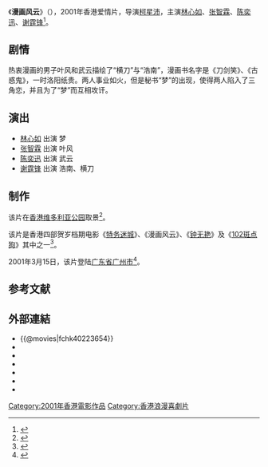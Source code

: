 {{lead section|time=2018-06-10T23:54:16+00:00}}
{{电影信息框
| 片名 = 漫畫風雲
| 电影原名 = ''{{lang|en|Comic King}}''
| 图像 = Comic King poster.jpg
| 图像说明 = 海报
| 导演 = [[柯星沛|柯星沛]]
| 监制 = 
| 制片 = 黃東花
| 编剧 = [[刘定坚|刘定坚]]
| 剧本 = 
| 原著 = 
| 主演 = [[林心如|林心如]]<br>[[张智霖|张智霖]]<br>[[陈奕迅|陈奕迅]]<br>[[谢霆锋|谢霆锋]]
| 配乐 = 
| 摄影 = 陳兆君
| 剪辑 = 吳宏雄
| 制片商 = 星艺映画有限公司
| 发行商 = 星艺映画有限公司
| 上映日期 = {{Film date|2001|1|18|香港|2001|5|19|台湾}}
| 片长 = 95分钟
| 产地 = {{香港電影產地}}
| 语言 = 粵語
| 预算 = 2000万港币
| 票房 = HK $4,014,014.00
}}
《'''漫画风云'''》（{{lang-en|''Comic King''}}），2001年香港爱情片，导演[[柯星沛|柯星沛]]，主演[[林心如|林心如]]、[[张智霖|张智霖]]、[[陈奕迅|陈奕迅]]、[[谢霆锋|谢霆锋]]<ref>{{cite news|url=http://www.people.com.cn/electric/210427/dy02.html|accessdate=2014-03-21|title=漫画风云|date=2001-01-22|work=人民网|archive-date=2016-03-04|archive-url=https://web.archive.org/web/20160304112447/http://www.people.com.cn/electric/210427/dy02.html|dead-url=no}}</ref>。

==剧情==
热衷漫画的男子叶风和武云描绘了“横刀”与“浩南”，漫画书名字是《刀剑笑》、《古惑鬼》，一时洛阳纸贵。两人事业如火，但是秘书“梦”的出现，使得两人陷入了三角恋，并且为了“梦”而互相攻讦。

== 演出 ==
*[[林心如|林心如]] 出演 梦
*[[张智霖|张智霖]] 出演 叶风
*[[陈奕迅|陈奕迅]] 出演 武云
*[[谢霆锋|谢霆锋]] 出演 浩南、横刀

== 制作 ==
该片在[[香港|香港]][[维多利亚公园|维多利亚公园]]取景<ref>{{cite web|title=图文：谢霆锋在港岛拍摄电影《漫画风云》|url=http://ent.sina.com.cn/m/c/23895.html|accessdate=2014-03-21|date=2000-11-23|work=新浪|archive-url=https://web.archive.org/web/20140321133335/http://ent.sina.com.cn/m/c/23895.html|archive-date=2014-03-21|dead-url=no}}</ref>。

该片是香港四部贺岁档期电影《[[特务迷城|特务迷城]]》、《漫画风云》、《[[钟无艳|钟无艳]]》及《[[102斑点狗|102斑点狗]]》其中之一<ref>{{cite web|title=成龙谢霆锋新作激战贺岁档(附图)|url=http://ent.sina.com.cn/m/c/28684.html|accessdate=2014-03-21|date=2001-01-04|work=新浪|archive-url=https://web.archive.org/web/20210201002819/http://ent.sina.com.cn/m/c/28684.html|archive-date=2021-02-01|dead-url=no}}</ref>。

2001年3月15日，该片登陆[[广东省|广东省]][[广州市|广州市]]<ref>{{cite web|title=谢霆锋林心如携《漫画风云》“杀”到广州(附图)|url=http://ent.sina.com.cn/m/c/35923.html|accessdate=2014-03-21|date=2001-03-12|work=新浪|archive-url=https://web.archive.org/web/20160304094427/http://ent.sina.com.cn/m/c/35923.html|archive-date=2016-03-04|dead-url=no}}</ref>。

==参考文献==
{{reflist}}

==外部連結==
*{{@movies|fchk40223654}}
*{{hkmdb title|8964}}
*{{Mtime|15891}}
*{{douban}}
*{{rotten-tomatoes|comic_king}}
*{{Amg movie|252529}}
*{{imdb title|0276315}}

{{谢霆锋}}
{{陳奕迅}}
{{李克勤}}

{{DEFAULTSORT:M漫画}}
[[Category:2001年香港電影作品|Category:2001年香港電影作品]]
[[Category:香港浪漫喜劇片|Category:香港浪漫喜劇片]]